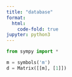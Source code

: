 ```yaml
---
title: "database"
format:
  html:
    code-fold: true
jupyter: python3
---
```


```python
from sympy import *
```

```python
m = symbols('m')
d = Matrix([[m], [1]])
```